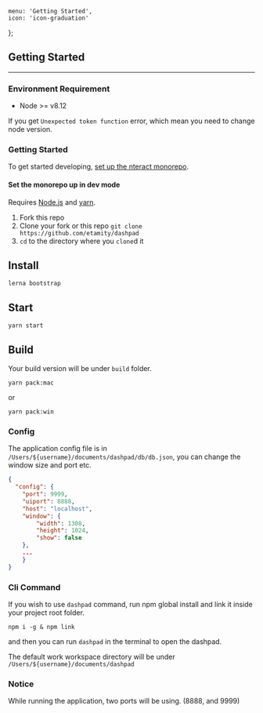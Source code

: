     menu: 'Getting Started',
    icon: 'icon-graduation'
};

## Getting Started

---

### Environment Requirement

- Node >= v8.12

If you get `Unexpected token function` error, which mean you need to change node version.

### Getting Started

To get started developing, [set up the nteract monorepo](#set-the-monorepo-up-in-dev-mode).

#### Set the monorepo up in dev mode

Requires [Node.js](https://docs.npmjs.com/getting-started/installing-node) and [yarn](https://yarnpkg.com/lang/en/docs/install/).

1. Fork this repo
2. Clone your fork or this repo `git clone https://github.com/etamity/dashpad`
3. `cd` to the directory where you `clone`d it

## Install

`lerna bootstrap`

## Start

`yarn start`

## Build

Your build version will be under `build` folder.

`yarn pack:mac`

or

`yarn pack:win`

### Config

The application config file is in `/Users/${username}/documents/dashpad/db/db.json`, you can change the window size and port etc.

```json
{
  "config": {
    "port": 9999,
    "uiport": 8888,
    "host": "localhost",
    "window": {
        "width": 1308,
        "height": 1024,
        "show": false
    },
    ...
    }
}
```

### Cli Command

If you wish to use `dashpad` command, run npm global install and link it inside your project root folder.

`npm i -g & npm link`

and then you can run `dashpad` in the terminal to open the dashpad.

The default work workspace directory will be under `/Users/${username}/documents/dashpad`


### Notice

While running the application, two ports will be using. (8888, and 9999)